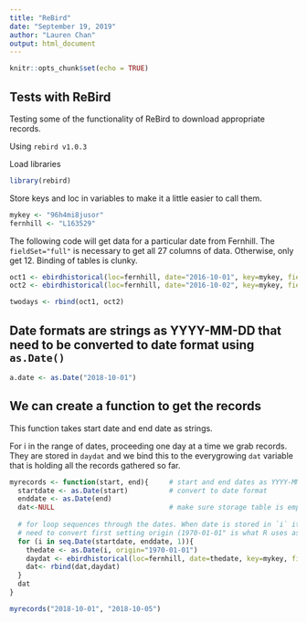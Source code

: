 ```yaml
---
title: "ReBird"
date: "September 19, 2019"
author: "Lauren Chan"
output: html_document
---
```


```r
knitr::opts_chunk$set(echo = TRUE)
```

## Tests with ReBird

Testing some of the functionality of ReBird to download appropriate records.

Using `rebird v1.0.3`

Load libraries
```r
library(rebird)
```
Store keys and loc in variables to make it a little easier to call them.


```r
mykey <- "96h4mi8jusor"
fernhill <- "L163529"
```

The following code will get data for a particular date from Fernhill. The `fieldSet="full"` is necessary to get all 27 columns of data. Otherwise, only get 12. Binding of tables is clunky.
```r
oct1 <- ebirdhistorical(loc=fernhill, date="2016-10-01", key=mykey, fieldSet = "full")
oct2 <- ebirdhistorical(loc=fernhill, date="2016-10-02", key=mykey, fieldSet = "full")

twodays <- rbind(oct1, oct2)
```

## Date formats are strings as YYYY-MM-DD that need to be converted to date format using `as.Date()`
```r
a.date <- as.Date("2018-10-01")  
```

## We can create a function to get the records

This function takes start date and end date as strings. 


For i in the range of dates, proceeding one day at a time we grab records. They are stored in `daydat` and we bind this to the everygrowing `dat` variable that is holding all the records gathered so far. 
```r
myrecords <- function(start, end){     # start and end dates as YYYY-MM-DD strings
  startdate <- as.Date(start)          # convert to date format
  enddate <- as.Date(end)
  dat<-NULL                            # make sure storage table is empty
  
  # for loop sequences through the dates. When date is stored in `i` it is in funny format
  # need to convert first setting origin (1970-01-01" is what R uses as default)
  for (i in seq.Date(startdate, enddate, 1)){
    thedate <- as.Date(i, origin="1970-01-01")
    daydat <- ebirdhistorical(loc=fernhill, date=thedate, key=mykey, fieldSet = "full")
    dat<- rbind(dat,daydat)
  }
  dat
}
```

```r
myrecords("2018-10-01", "2018-10-05")
```


